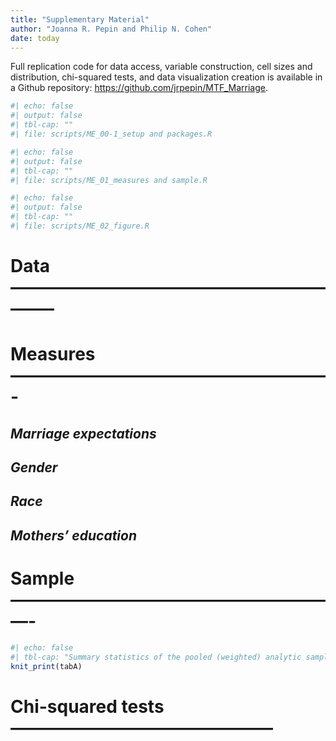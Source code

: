 ```yaml
---
title: "Supplementary Material"
author: "Joanna R. Pepin and Philip N. Cohen"
date: today
---
```


Full replication code for data access, variable construction, cell sizes and distribution, chi-squared tests, and data visualization creation is available in a Github repository: <https://github.com/jrpepin/MTF_Marriage>.

```r
#| echo: false
#| output: false
#| tbl-cap: ""
#| file: scripts/ME_00-1_setup and packages.R
```

```r
#| echo: false
#| output: false
#| tbl-cap: ""
#| file: scripts/ME_01_measures and sample.R
```

```r
#| echo: false
#| output: false
#| tbl-cap: ""
#| file: scripts/ME_02_figure.R
```

# Data --------------------------------------------------------------

# Measures -------------------------------------------------------

## *Marriage expectations*

## *Gender*

## *Race*

## *Mothers' education*

# Sample ----------------------------------------------------------

```r
#| echo: false
#| tbl-cap: "Summary statistics of the pooled (weighted) analytic sample"
knit_print(tabA)

```

# Chi-squared tests ---------------------------------------------

